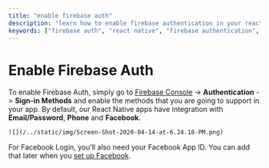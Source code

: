 ```yaml
---
title: "enable firebase auth"
description: "learn how to enable firebase authentication in your react native app with email/password, phone, and facebook login methods."
keywords: ["firebase auth", "react native", "firebase authentication", "email/password login", "phone login", "facebook login"]
---
```


# Enable Firebase Auth  

To enable Firebase Auth, simply go to [Firebase Console](https://console.firebase.google.com/) -> __Authentication__ -> __Sign-in Methods__ and enable the methods that you are going to support in your app. By default, our React Native apps have integration with __Email/Password__, __Phone__ and __Facebook__.

    ![](/../static/img/Screen-Shot-2020-04-14-at-6.24.18-PM.png)  

  For Facebook Login, you’ll also need your Facebook App ID. You can add that later when you [set up Facebook](/docs/facebook-login/).
  
   


